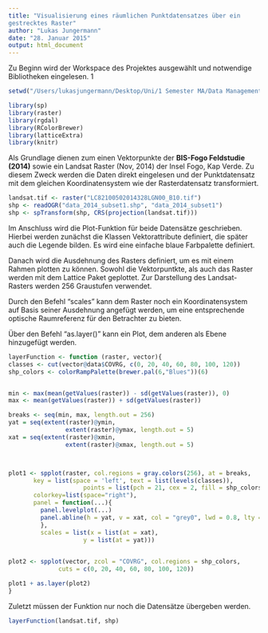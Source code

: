 ```yaml
---
title: "Visualisierung eines räumlichen Punktdatensatzes über ein
gestrecktes Raster"
author: "Lukas Jungermann"
date: "28. Januar 2015"
output: html_document
---
```

Zu Beginn wird der Workspace des Projektes ausgewählt und notwendige 
Bibliotheken eingelesen. 1
```r
setwd("/Users/lukasjungermann/Desktop/Uni/1 Semester MA/Data Management/W10-1")

library(sp)
library(raster)
library(rgdal)
library(RColorBrewer)
library(latticeExtra)
library(knitr)
```

Als Grundlage dienen zum einen Vektorpunkte der __BIS-Fogo Feldstudie (2014)__ 
sowie ein Landsat Raster (Nov, 2014) der Insel Fogo, Kap Verde. Zu diesem Zweck
werden die Daten direkt eingelesen und der Punktdatensatz mit dem gleichen 
Koordinatensystem wie der Rasterdatensatz transformiert. 

```r
landsat.tif <- raster("LC82100502014328LGN00_B10.tif")
shp <- readOGR("data_2014_subset1.shp", "data_2014_subset1")
shp <- spTransform(shp, CRS(projection(landsat.tif)))

```


Im Anschluss wird die Plot-Funktion für beide Datensätze geschrieben. 
Hierbei werden zunächst die Klassen Vektorattribute definiert, die später auch die Legende bilden. Es wird eine einfache blaue Farbpalette definiert. 

Danach wird die Ausdehnung des Rasters definiert, um es mit einem Rahmen plotten zu können. Sowohl die Vektorpuntkte, als auch das Raster werden mit dem Lattice Paket geplottet. Zur Darstellung des Landsat-Rasters werden 256 Graustufen verwendet.

Durch den Befehl "scales" kann dem Raster noch ein Koordinatensystem auf Basis 
seiner Ausdehnung angefügt werden, um eine entsprechende optische Raumreferenz für den Betrachter zu bieten. 

Über den Befehl "as.layer()" kann ein Plot, dem anderen als Ebene hinzugefügt werden. 

```r
layerFunction <- function (raster, vector){
classes <- cut(vector@data$COVRG, c(0, 20, 40, 60, 80, 100, 120))
shp_colors <- colorRampPalette(brewer.pal(6,"Blues"))(6)


min <- max(mean(getValues(raster)) - sd(getValues(raster)), 0)
max <- mean(getValues(raster)) + sd(getValues(raster))

breaks <- seq(min, max, length.out = 256)
yat = seq(extent(raster)@ymin, 
                extent(raster)@ymax, length.out = 5)
xat = seq(extent(raster)@xmin, 
                extent(raster)@xmax, length.out = 5)



plot1 <- spplot(raster, col.regions = gray.colors(256), at = breaks,
       key = list(space = 'left', text = list(levels(classes)), 
                     points = list(pch = 21, cex = 2, fill = shp_colors)),
       colorkey=list(space="right"),
       panel = function(...){
         panel.levelplot(...)
         panel.abline(h = yat, v = xat, col = "grey0", lwd = 0.8, lty = 3) 
         },
         scales = list(x = list(at = xat),
                     y = list(at = yat)))
       

plot2 <- spplot(vector, zcol = "COVRG", col.regions = shp_colors, 
              cuts = c(0, 20, 40, 60, 80, 100, 120))

plot1 + as.layer(plot2)
}

````

Zuletzt müssen der Funktion nur noch die Datensätze übergeben werden. 

```r
layerFunction(landsat.tif, shp)
```